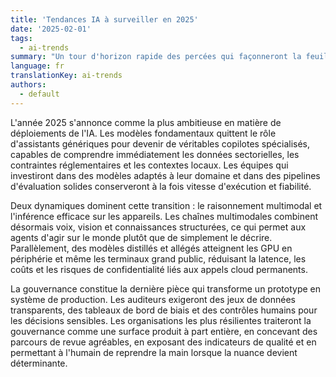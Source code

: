 ```yaml
---
title: 'Tendances IA à surveiller en 2025'
date: '2025-02-01'
tags:
  - ai-trends
summary: "Un tour d'horizon rapide des percées qui façonneront la feuille de route IA de l'année prochaine."
language: fr
translationKey: ai-trends
authors:
  - default
---
```


L'année 2025 s'annonce comme la plus ambitieuse en matière de déploiements de l'IA. Les modèles fondamentaux quittent le rôle d'assistants génériques pour devenir de véritables copilotes spécialisés, capables de comprendre immédiatement les données sectorielles, les contraintes réglementaires et les contextes locaux. Les équipes qui investiront dans des modèles adaptés à leur domaine et dans des pipelines d'évaluation solides conserveront à la fois vitesse d'exécution et fiabilité.

Deux dynamiques dominent cette transition : le raisonnement multimodal et l'inférence efficace sur les appareils. Les chaînes multimodales combinent désormais voix, vision et connaissances structurées, ce qui permet aux agents d'agir sur le monde plutôt que de simplement le décrire. Parallèlement, des modèles distillés et allégés atteignent les GPU en périphérie et même les terminaux grand public, réduisant la latence, les coûts et les risques de confidentialité liés aux appels cloud permanents.

La gouvernance constitue la dernière pièce qui transforme un prototype en système de production. Les auditeurs exigeront des jeux de données transparents, des tableaux de bord de biais et des contrôles humains pour les décisions sensibles. Les organisations les plus résilientes traiteront la gouvernance comme une surface produit à part entière, en concevant des parcours de revue agréables, en exposant des indicateurs de qualité et en permettant à l'humain de reprendre la main lorsque la nuance devient déterminante.
